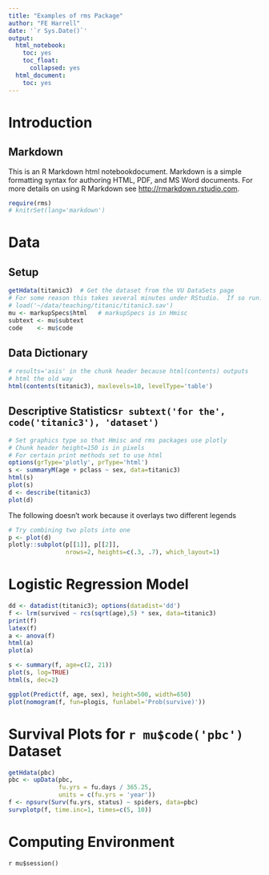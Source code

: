 ```yaml
---
title: "Examples of rms Package"
author: "FE Harrell"
date: '`r Sys.Date()`'
output:
  html_notebook:
    toc: yes
    toc_float:
      collapsed: yes
  html_document:
    toc: yes
---
```

# Introduction
## Markdown
This is an R Markdown html notebookdocument. Markdown is a simple formatting syntax for authoring HTML, PDF, and MS Word documents. For more details on using R Markdown see <http://rmarkdown.rstudio.com>.

```r
require(rms)
# knitrSet(lang='markdown')
```

# Data {.tabset}
## Setup
```r
getHdata(titanic3)  # Get the dataset from the VU DataSets page
# For some reason this takes several minutes under RStudio.  If so run:
# load('~/data/teaching/titanic/titanic3.sav')
mu <- markupSpecs$html   # markupSpecs is in Hmisc
subtext <- mu$subtext
code    <- mu$code
```
## Data Dictionary
```r
# results='asis' in the chunk header because html(contents) outputs
# html the old way
html(contents(titanic3), maxlevels=10, levelType='table')
```
## Descriptive Statistics`r subtext('for the', code('titanic3'), 'dataset')`
```r
# Set graphics type so that Hmisc and rms packages use plotly
# Chunk header height=150 is in pixels
# For certain print methods set to use html
options(grType='plotly', prType='html')
s <- summaryM(age + pclass ~ sex, data=titanic3)
html(s)
plot(s)
d <- describe(titanic3)
plot(d)
```
The following doesn't work because it overlays two different legends
```r
# Try combining two plots into one
p <- plot(d)
plotly::subplot(p[[1]], p[[2]],
                nrows=2, heights=c(.3, .7), which_layout=1)
```
# Logistic Regression Model

```r
dd <- datadist(titanic3); options(datadist='dd')
f <- lrm(survived ~ rcs(sqrt(age),5) * sex, data=titanic3)
print(f)
latex(f)
a <- anova(f)
html(a)
plot(a)
```

```r
s <- summary(f, age=c(2, 21))
plot(s, log=TRUE)
html(s, dec=2)
```

```r
ggplot(Predict(f, age, sex), height=500, width=650)
plot(nomogram(f, fun=plogis, funlabel='Prob(survive)'))
```

# Survival Plots for `r mu$code('pbc')` Dataset
```r
getHdata(pbc)
pbc <- upData(pbc, 
              fu.yrs = fu.days / 365.25,
              units = c(fu.yrs = 'year'))
f <- npsurv(Surv(fu.yrs, status) ~ spiders, data=pbc)
survplotp(f, time.inc=1, times=c(5, 10))
```

# Computing Environment
`r mu$session()`


<!---
To update html notebook on the server: cdatar examples.nb.html rms
-->
